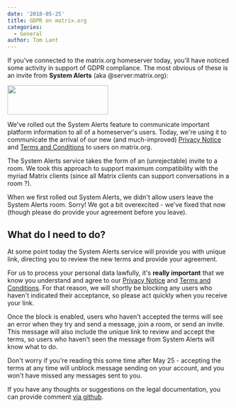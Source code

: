 ```yaml
---
date: '2018-05-25'
title: GDPR on matrix.org
categories:
  - General
author: Tom Lant
---
```


If you've connected to the matrix.org homeserver today, you'll have noticed some activity in support of GDPR compliance. The most obvious of these is an invite from <strong>System Alerts</strong> (aka @server:matrix.org):

<a href="/blog/wp-content/uploads/2018/05/system_alerts_invite.png"><img class="alignnone size-full wp-image-3247" src="/blog/wp-content/uploads/2018/05/system_alerts_invite.png" alt="" width="227" height="66" /></a>

We've rolled out the System Alerts feature to communicate important platform information to all of a homeserver's users. Today, we're using it to communicate the arrival of our new (and much-improved) <a href="/docs/guides/privacy_notice.html">Privacy Notice</a> and <a href="/docs/guides/terms_and_conditions.html">Terms and Conditions</a> to users on matrix.org.

The System Alerts service takes the form of an (unrejectable) invite to a room. We took this approach to support maximum compatibility with the myriad Matrix clients (since all Matrix clients can support conversations in a room ?).

When we first rolled out System Alerts, we didn't allow users leave the System Alerts room. Sorry! We got a bit overexcited - we've fixed that now (though please do provide your agreement before you leave).
<h2>What do I need to do?</h2>
At some point today the System Alerts service will provide you with unique link, directing you to review the new terms and provide your agreement.

For us to process your personal data lawfully, it's <strong>really important</strong> that we know you understand and agree to our <a href="/docs/guides/privacy_notice.html">Privacy Notice</a> and <a href="/docs/guides/terms_and_conditions.html">Terms and Conditions</a>. For that reason, we will shortly be blocking any users who haven't indicated their acceptance, so please act quickly when you receive your link.

Once the block is enabled, users who haven't accepted the terms will see an error when they try and send a message, join a room, or send an invite. This message will also include the unique link to review and accept the terms, so users who haven't seen the message from System Alerts will know what to do.

Don't worry if you're reading this some time after May 25 - accepting the terms at any time will unblock message sending on your account, and you won't have missed any messages sent to you.

If you have any thoughts or suggestions on the legal documentation, you can provide comment <a href="https://github.com/matrix-org/matrix.org/tree/master/jekyll/_posts/guides">via github</a>.